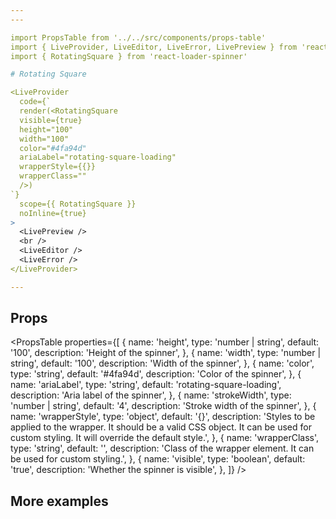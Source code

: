 ```yaml
---
---

import PropsTable from '../../src/components/props-table'
import { LiveProvider, LiveEditor, LiveError, LivePreview } from 'react-live'
import { RotatingSquare } from 'react-loader-spinner'

# Rotating Square

<LiveProvider
  code={`
  render(<RotatingSquare
  visible={true}
  height="100"
  width="100"
  color="#4fa94d"
  ariaLabel="rotating-square-loading"
  wrapperStyle={{}}
  wrapperClass=""
  />)
`}
  scope={{ RotatingSquare }}
  noInline={true}
>
  <LivePreview />
  <br />
  <LiveEditor />
  <LiveError />
</LiveProvider>

---
```

## Props

<PropsTable
  properties={[
    {
      name: 'height',
      type: 'number | string',
      default: '100',
      description: 'Height of the spinner',
    },
    {
      name: 'width',
      type: 'number | string',
      default: '100',
      description: 'Width of the spinner',
    },
    {
      name: 'color',
      type: 'string',
      default: '#4fa94d',
      description: 'Color of the spinner',
    },
    {
      name: 'ariaLabel',
      type: 'string',
      default: 'rotating-square-loading',
      description: 'Aria label of the spinner',
    },
    {
      name: 'strokeWidth',
      type: 'number | string',
      default: '4',
      description: 'Stroke width of the spinner',
    },
    {
      name: 'wrapperStyle',
      type: 'object',
      default: '{}',
      description:
        'Styles to be applied to the wrapper. It should be a valid CSS object. It can be used for custom styling. It will override the default style.',
    },
    {
      name: 'wrapperClass',
      type: 'string',
      default: '',
      description:
        'Class of the wrapper element. It can be used for custom styling.',
    },
    {
      name: 'visible',
      type: 'boolean',
      default: 'true',
      description: 'Whether the spinner is visible',
    },
  ]}
/>

## More examples
<RotatingSquare
  ariaLabel="rotating-square"
  visible={true}
  color="grey"
  strokeWidth="10"
/>

